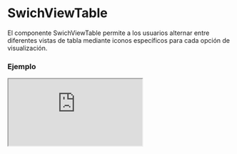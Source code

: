 # SwichViewTable

El componente SwichViewTable permite a los usuarios alternar entre diferentes vistas de tabla mediante iconos específicos para cada opción de visualización.


### Ejemplo

<Iframe minHeightIframe="30dvh" src="https://fenextjs-component-storybook.vercel.app/iframe.html?args=&id=swichview-table--index&viewMode=story" />

### Importación

Para importar el componente SwichViewTable, se puede hacer desde fenextjs

```tsx copy
import { SwichViewTable } from "fenextjs";
```

### Parámetros

| Parámetro | Tipo | Requerido | Default | Descripcion |
| --------- | ---- | --------- | ------- | ----------- |
| className | string | no | "" | Clase CSS para el contenedor del componente. |
| defaultValue | "fenext-swich-view-table-box" \| "fenext-swich-view-table-list" | no | "fenext-swich-view-table-list" | Vista de tabla predeterminada que se muestra al cargar el componente. |
| onChange | (e?: SwichViewTableType) =\> void | no | undefined | Función que se ejecuta cuando se selecciona una nueva vista de tabla. |

### Storybook

Para ver el storybook del componente lo puede hacer con este [link](https://fenextjs-component-storybook.vercel.app/?path=/story/swichview-table--index)

### Usos

- Ejemplo básico

```tsx copy
<SwichViewTable />
```

- Con valor predeterminado y función de cambio

```tsx copy
<SwichViewTable defaultValue="fenext-swich-view-table-box" onChange={(e) => console.log("Vista de tabla seleccionada:", e)} />
```

- Aplicando una clase personalizada

```tsx copy
<SwichViewTable className="custom-table-class" />
```


